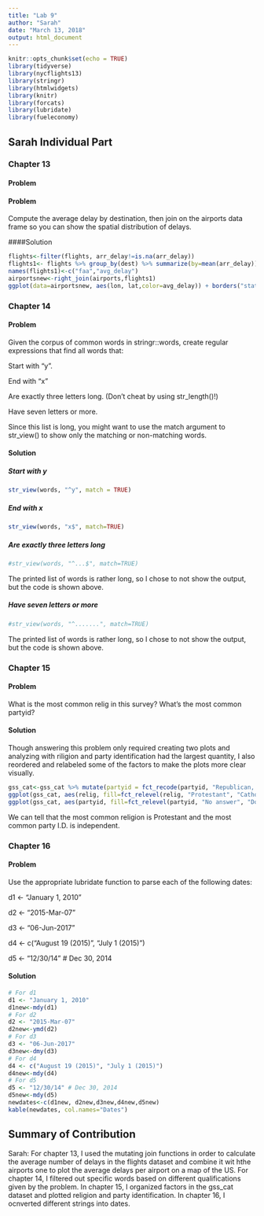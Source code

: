 ---
title: "Lab 9"
author: "Sarah"
date: "March 13, 2018"
output: html_document
---

```{r setup, include=FALSE}
knitr::opts_chunk$set(echo = TRUE)
library(tidyverse)
library(nycflights13)
library(stringr)
library(htmlwidgets)
library(knitr)
library(forcats)
library(lubridate)
library(fueleconomy)
```

## Sarah Individual Part

### Chapter 13

#### Problem



#### Problem

Compute the average delay by destination, then join on the airports data frame so you can show the spatial distribution of delays.

####Solution

``` {r sarah132}
flights<-filter(flights, arr_delay!=is.na(arr_delay))
flights1<- flights %>% group_by(dest) %>% summarize(by=mean(arr_delay))
names(flights1)<-c("faa","avg_delay")
airportsnew<-right_join(airports,flights1)
ggplot(data=airportsnew, aes(lon, lat,color=avg_delay)) + borders("state") + geom_point() + coord_quickmap()

```



### Chapter 14

#### Problem
Given the corpus of common words in stringr::words, create regular expressions that find all words that:

Start with "y".

End with "x"

Are exactly three letters long. (Don't cheat by using str_length()!)

Have seven letters or more.

Since this list is long, you might want to use the match argument to str_view() to show only the matching or non-matching words.


#### Solution


##### Start with y

```{r sarah14}
str_view(words, "^y", match = TRUE)

```

##### End with x

``` {r sarah142}
str_view(words, "x$", match=TRUE)

```

##### Are exactly three letters long

``` {r sarah143}
#str_view(words, "^...$", match=TRUE)

```

The printed list of words is rather long, so I chose to not show the output, but the code is shown above. 

##### Have seven letters or more

``` {r sarah144}
#str_view(words, "^.......", match=TRUE)

```

The printed list of words is rather long, so I chose to not show the output, but the code is shown above.


### Chapter 15


#### Problem

What is the most common relig in this survey? What's the most common partyid?

#### Solution

Though answering this problem only required creating two plots and analyzing with riligion and party identification had the largest quantity, I also reordered and relabeled some of the factors to make the plots more clear visually. 

``` {r sarah151}
gss_cat<-gss_cat %>% mutate(partyid = fct_recode(partyid, "Republican, strong"    = "Strong republican", "Republican, weak"      = "Not str republican", "Independent, near rep" = "Ind,near rep", "Independent, near dem" = "Ind,near dem", "Democrat, weak"        = "Not str democrat", "Democrat, strong"      = "Strong democrat"))
ggplot(gss_cat, aes(relig, fill=fct_relevel(relig, "Protestant", "Catholic","Jewish"))) + geom_bar()+theme(axis.text.x=element_blank())
ggplot(gss_cat, aes(partyid, fill=fct_relevel(partyid, "No answer", "Don't know","Other party",after=Inf))) + geom_bar()+theme(axis.text.x=element_blank())

```

We can tell that the most common religion is Protestant and the most common party I.D. is independent. 

### Chapter 16

#### Problem

Use the appropriate lubridate function to parse each of the following dates:

d1 <- "January 1, 2010"

d2 <- "2015-Mar-07"

d3 <- "06-Jun-2017"

d4 <- c("August 19 (2015)", "July 1 (2015)")

d5 <- "12/30/14" # Dec 30, 2014

#### Solution

``` {r sarah16}
# For d1
d1 <- "January 1, 2010"
d1new<-mdy(d1)
# For d2
d2 <- "2015-Mar-07"
d2new<-ymd(d2)
# For d3
d3 <- "06-Jun-2017"
d3new<-dmy(d3)
# For d4
d4 <- c("August 19 (2015)", "July 1 (2015)")
d4new<-mdy(d4)
# For d5
d5 <- "12/30/14" # Dec 30, 2014
d5new<-mdy(d5)
newdates<-c(d1new, d2new,d3new,d4new,d5new)
kable(newdates, col.names="Dates")
```


## Summary of Contribution

Sarah: For chapter 13, I used the mutating join functions in order to calculate the average number of delays in the flights dataset and combine it wit hthe airports one to plot the average delays per airport on a map of the US. For chapter 14, I filtered out specific words based on different qualifications given by the problem. In chapter 15, I organized factors in the gss_cat dataset and plotted religion and party identification. In chapter 16, I ocnverted different strings into dates.

